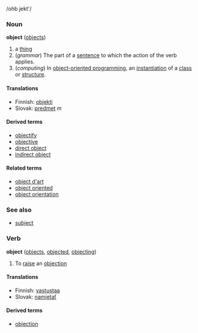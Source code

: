 /ohb jekt'/
===Noun===
'''object''' ([[objects]])

<!-- please add real definitions -->
# a [[thing]]
# (''grammar'') The part of a [[sentence]] to which the action of the verb applies.
# (''computing'') In [[object-oriented programming]], an [[instantiation]] of a [[class]] or [[structure]].

==== Translations ====
*Finnish: [[objekti]]
*Slovak: [[predmet]] ''m''

====Derived terms====
*[[objectify]]
*[[objective]]
*[[direct object]]
*[[indirect object]]

====Related terms====
*[[object d'art]]
*[[object oriented]]
*[[object orientation]]

===See also===
*[[subject]]

===Verb===
'''object''' ([[objects]], [[objected]], [[objecting]])

<!-- please add real definitions -->
# To [[raise]] an [[objection]]
====Translations====
*Finnish: [[vastustaa]]
*Slovak: [[namietať]]

====Derived terms====
*[[objection]]